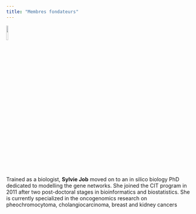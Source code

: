 ```yaml
---
title: "Membres fondateurs"
---
```


![](../pictures/sylvie.png){width=10%}
<br>

Trained as a biologist, **Sylvie Job** moved on to an in silico biology PhD dedicated to modelling the gene networks. She joined the CIT program in 2011 after two post-doctoral stages in bioinformatics and biostatistics. She is currently specialized in the oncogenomics research on pheochromocytoma, cholangiocarcinoma, breast and kidney cancers
 
